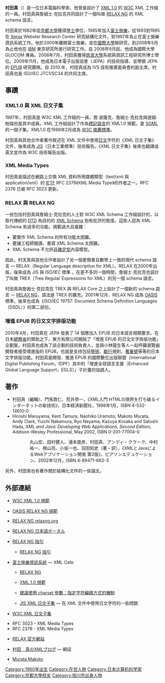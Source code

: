 {{noteTA
|G1=IT
}}
'''村田真'''（{{lang-ja|むらたまこと}}）是一位日本電腦科學家。他曾是設計了 [[XML|XML 1.0]] 的 [[W3C|W3C]] XML 工作組的一員。村田真與詹姆士·克拉克共同設計了一個叫做 [[RELAX_NG|RELAX NG]] 的 XML schema 語言。

村田真於1982年從[[京都大學|京都大學]]獲得[[學士|學士]]學位，1985年加入[[富士施樂|富士施樂]]，從1993到1995在 [[Xerox|Xerox]] Webster Research Center 研究結構化文件，到1997年為止在富士施樂資訊系統工作。他於2000年離開富士施樂，並在[[國際大學|國際大學]]做研究，到2008年5月為止他也在 [[IBM|IBM]] 東京研究所進行研究工作。自 2008年9月起，他成為國際大學 GLOCOM 專員。2006年7月，村田真獲得[[筑波大學|筑波大學]]系統與資訊工程研究所博士學位。2009年11月，他成為日本電子出版協會（JEPA）的技術指導，並帶領 JEPA 的 [[EPUB|EPUB]] 研究團隊。自 2010 年，村田真成為 IVS 技術推廣委員會的副主席。村田真也是 ISO/IEC JTC1/SC34 的共同主席。

== 事蹟 ==
=== XML1.0 與 XML 日文子集 ===
1997年，村田真是 W3C XML 工作組的一員，喬·波薩克、詹姆士·克拉克與提姆·
柏瑞也是其中成員。XML 工作組設計了作為[[標記語言|標記語言]]的 XML1.0 規範，是 [[SGML|SGML]] 的一個子集。XML1.0 在1998年2月成為 [[W3C推薦標準|W3C 推薦標準]]。

村田真與其他合作者著作敘述在 XML 文件中使用[[日文|日文]]字符的《XML 日文子集》文件，後來成為 [[JIS|JIS]]（日本工業標準）技術報告。《XML 日文子集》後來也翻譯成英文並作為 W3C 技術報告出版。

=== XML Media Types ===
村田真是描述在網路上交換 XML 資料所用媒體類型（text/xml 與 application/xml）的 [[IETF|IETF]] RFC 2376《XML Media Type》的作者之一。<nowiki>RFC 2376</nowiki> 已被 RFC 3023 更新。

=== RELAX 與 RELAX NG ===
一些包括村田真與詹姆士·克拉克的人士對 W3C XML Schema 工作組設計的，以取代傳統的 [[DTD|DTD]] 為目的的 [[XML_Schema|XML Schema]] 抱有批評的態度。這些人認為 XML Schema 有過多的功能，規範過大且複雜：

* 要實作 XML Schema 的所有功能太困難。
* 要讓工程師閱讀、書寫 XML Schema 太困難。
* XML Schema 不允許[[非確定型|非確定型]]內容模型。

因此，村天真與其他合作者設計了另一個更簡單且數學上一致的現代 schema 語言 — RELAX（Regular Language description for XML）。RELAX 在2000年出版，後來成為 JIS 與 ISO/IEC 標準<!-- (JIS TR X 0029、0044、ISO/IEC DTR 22250-1、22250-2) -->。在差不多同一個時間，詹姆士·克拉克也設計了叫做 TREX（Tree Regular Expressions for XML）的另一個 schema 語言。

村田真與詹姆士·克拉克在 TREX 與 RELAX Core 之上設計了一個新的 schema 語言 — [[RELAX_NG|RELAX NG]]，語法是 TREX 的擴充。2001年12月，RELAX NG 成為 [[OASIS|OASIS]] 標準，後來也成為《ISO/IEC 19757: Document Schema Definition Languages（DSDL）》的第二部份。

=== 增進 EPUB 的日文文字排版功能 ===
2010年4月，村田真在 JEPA 發表了 14 個應加入 EPUB 的日本語言相關要求。在日本[[總務省|總務省]]的贊助之下，東方有限公司開始了「增進 EPUB 的日文文字排版功能」企劃案，村田真也成為了該企劃的技術負責人，並與小林龍生等人一起呼籲瀏覽器開發者接受增進版的 EPUB，也就是支持包括[[豎排|豎排]]、[[換行|斷行]]規則、[[著重號|著重號]]等等的日本文字排版功能。村田真是開發、推進 EPUB 的國際數位出版聯盟（International Digital Publishing Forum，IDPF）其中的「增進全球語言支援（Enhanced Global Language Support，EGLS）」子計畫的協調人。

== 著作 ==
* 村田真（編輯）、門馬敦仁、荒井恭一，《XML入門 HTMLの限界を打ち破るインターネットの新技術》，日本経済新聞社，1998年1月，ISBN 4-532-14610-0
* Hiroshi Maruyama, Kent Tamura, Naohiko Uramoto, Makoto Murata, Andy Clark, Yuichi Nakamura, Ryo Neyama, Kazuya Kosaka and Satoshi Hada, ''XML and Java: Developing Web Applications, Second Edition'', Addison-Wesley Professional, May 2002, ISBN 0-201-77004-0
:: 丸山宏、田村健人、浦本直彦、村田真、アンディ・クラーク、中村祐一、根山亮、小坂一也、羽田知史（著・訳），《XMLとJavaによるWebアプリケーション開発 第2版》，ピアソンエデュケーション，2002年12月，ISBN 4-89471-662-3 

另外，村田真也有著作關於結構化文件的一些論文。

== 外部連結 ==
* {{en}}[http://www.w3.org/TR/REC-xml W3C XML 1.0 規範] {{Wayback|url=http://www.w3.org/TR/REC-xml |date=20210324132853 }}
* {{en}}[http://www.oasis-open.org/committees/relax-ng/spec-20011203.html OASIS RELAX NG 規範] {{Wayback|url=http://www.oasis-open.org/committees/relax-ng/spec-20011203.html |date=20210323182322 }}
* {{en}}[http://relaxng.org/ RELAX NG relaxng.org] {{Wayback|url=http://relaxng.org/ |date=20210325144409 }}
* {{ja}}[http://fortunecat.sourceforge.net/ RELAX NG 日本語ポータル] {{Wayback|url=http://fortunecat.sourceforge.net/ |date=20181218203117 }}
* {{en}}[http://www.oasis-open.org/committees/relax-ng/tutorial.html RELAX NG 指引] {{Wayback|url=http://www.oasis-open.org/committees/relax-ng/tutorial.html |date=20201026212405 }}
** {{ja}}[http://www.kohsuke.org/relaxng/tutorial.ja.html RELAX NG 指引] {{Wayback|url=http://www.kohsuke.org/relaxng/tutorial.ja.html |date=20181218201133 }}
* {{ja}}[https://web.archive.org/web/20060110045030/http://www.fxis.co.jp/xmlcafe/index.html 富士施樂資訊系統] — XML Cafe
** {{ja}}[https://web.archive.org/web/20060107002048/http://www.fxis.co.jp/xmlcafe/news/relax.html RELAX NG]
** {{ja}}[https://web.archive.org/web/20051223080512/http://www.fxis.co.jp/xmlcafe/tmp/wrapper-xml-19980210.html XML 1.0 規範]
** {{ja}}[https://web.archive.org/web/20051225091037/http://www.fxis.co.jp/xmlcafe/link/jirei/sample_charset.html 建議使用 charset 參數：指定字符編碼方式的機制]
** {{ja}}[https://web.archive.org/web/20051225082540/http://www.fxis.co.jp/xmlcafe/link/jirei/tr_xml_jpf/toc.html JIS XML 日文子集 ] — 在 XML 文件中使用日文字符的一些問題
* {{en}}[http://www.w3.org/TR/japanese-xml/ W3C XML 日文子集] {{Wayback|url=http://www.w3.org/TR/japanese-xml/ |date=20200202105500 }}
* RFC 3023 - XML Media Types
* RFC 2376 - XML Media Types
* {{en}}[http://www.xml.gr.jp/relax/ RELAX 官方網站] {{Wayback|url=http://www.xml.gr.jp/relax/ |date=20210323132016 }}
* {{ja}}[https://web.archive.org/web/20070304162922/http://www.xmlmaster.org/murata/ 村田　真のXMLブログ] — 網誌
* {{en}}[https://web.archive.org/web/20090728123852/http://geocities.com/murata_makoto/ Murata Makoto]

{{Authority control}}
{{DEFAULTSORT:Murata, Makoto}}
[[Category:1960年出生|Category:1960年出生]]
[[Category:在世人物|Category:在世人物]]
[[Category:日本计算机科学家|Category:日本计算机科学家]]
[[Category:京都大學校友|Category:京都大學校友]]
[[Category:旭川市出身人物|Category:旭川市出身人物]]